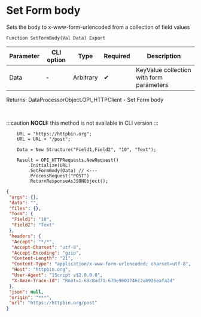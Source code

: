 ﻿---
sidebar_position: 4
description: Set Form body  and other functions to work with HTTP-client in the Open Integration Package, a free open-source integration library for 1C:Enterprise 8, OneScript and CLI
keywords: [1C, 1С, 1С:Enterprise, 1С:Enterprise 8.3, API, Integration, Services, Exchange, OneScript, CLI, HTTP-client]
---


# Set Form body 
 Sets the body to x-www-form-urlencoded from a collection of field values



`Function SetFormBody(Val Data) Export`

  | Parameter | CLI option | Type | Required | Description |
  |-|-|-|-|-|
  | Data | - | Arbitrary | &#x2714; | KeyValue collection with form parameters |

  
  Returns:  DataProcessorObject.OPI_HTTPClient - Set Form body

<br/>


:::caution
**NOCLI:** this method is not available in CLI version
:::
<br/>



```bsl title="1C:Enterprise/OneScript code example"
    URL = "https://httpbin.org";
    URL = URL + "/post";

    Data = New Structure("Field1,Field2", "10", "Text");

    Result = OPI_HTTPRequests.NewRequest()
        .Initialize(URL)
        .SetFormBody(Data) // <---
        .ProcessRequest("POST")
        .ReturnResponseAsJSONObject();
```
 



```json title="Result"
{
 "args": {},
 "data": "",
 "files": {},
 "form": {
  "Field1": "10",
  "Field2": "Text"
 },
 "headers": {
  "Accept": "*/*",
  "Accept-Charset": "utf-8",
  "Accept-Encoding": "gzip",
  "Content-Length": "21",
  "Content-Type": "application/x-www-form-urlencoded; charset=utf-8",
  "Host": "httpbin.org",
  "User-Agent": "1Script v$2.0.0.0",
  "X-Amzn-Trace-Id": "Root=1-68c8ad71-670e9601746c2ab926eafa2d"
 },
 "json": null,
 "origin": "***",
 "url": "https://httpbin.org/post"
}
```
